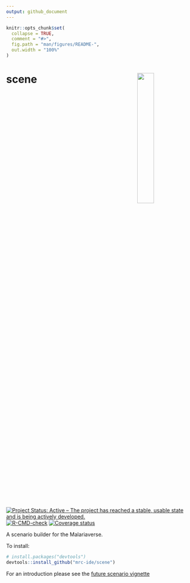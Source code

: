 ```yaml
---
output: github_document
---
```


<!-- README.md is generated from README.Rmd. Please edit that file -->

```r
knitr::opts_chunk$set(
  collapse = TRUE,
  comment = "#>",
  fig.path = "man/figures/README-",
  out.width = "100%"
)
```

# scene <img src="man/figures/Scene.png" align="right" width=30% height=30% />

<!-- badges: start -->
[![Project Status: Active – The project has reached a stable, usable state and is being actively developed.](https://www.repostatus.org/badges/latest/active.svg)](https://www.repostatus.org/#active)
[![R-CMD-check](https://github.com/mrc-ide/scene/workflows/R-CMD-check/badge.svg)](https://github.com/mrc-ide/scene/actions)
[![Coverage status](https://codecov.io/gh/mrc-ide/peeps/branch/main/graph/badge.svg)](https://codecov.io/github/mrc-ide/scene)
<!-- badges: end -->

A scenario builder for the Malariaverse. 

To install:
``` r
# install.packages("devtools")
devtools::install_github("mrc-ide/scene")
```

For an introduction please see the [future scenario vignette](https://mrc-ide.github.io/scene/articles/future-scenario.html)

